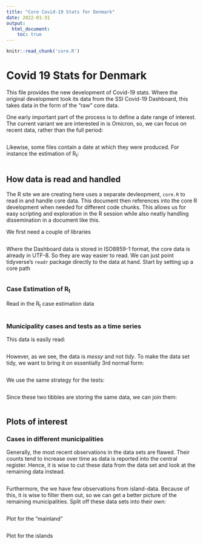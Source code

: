 ```yaml
---
title: "Core Covid-19 Stats for Denmark"
date: 2022-01-31
output:
  html_document:
    toc: true
---
```

```r
knitr::read_chunk('core.R')
```

# Covid 19 Stats for Denmark

This file provides the new development of Covid-19 stats. Where the original development took its data from the SSI Covid-19 Dashboard, this takes data in the form of the "raw" core data.

One early important part of the process is to define a date range of interest. The current variant we are interested in is Omicron, so, we can focus on recent data, rather than the full period:

```r
```

Likewise, some files contain a date at which they were produced. For instance the estimation of R~t~:

```r
```

## How data is read and handled

The R site we are creating here uses a separate devleopment, `core.R` to read in and handle core data. This document then references into the core R development when needed for different code chunks. This allows us for easy scripting and exploration in the R session while also neatly handling dissemination in a document like this.

We first need a couple of libraries

```r
```

Where the Dashboard data is stored in ISO8859-1 format, the core data is already in UTF-8. So they are way easier to read. We can just point tidyverse's `readr` package directly to the data at hand. Start by setting up a core path

```r
```

### Case Estimation of R~t~

Read in the R~t~ case estimation data

```r
```

### Municipality cases and tests as a time series

This data is easily read:

```r
```

However, as we see, the data is *messy* and not *tidy*. To make the data set tidy, we want to bring it on essentially 3rd normal form:

```r
```

We use the same strategy for the tests:

```r
```

Since these two tibbles are storing the same data, we can join them:

```r
```

## Plots of interest

### Cases in different municipalities

Generally, the most recent observations in the data sets are flawed. Their counts tend to increase over time as data is reported into the central register. Hence, it is wise to cut these data from the data set and look at the remaining data instead.

```r
```

Furthermore, the we have few observations from island-data. Because of this, it is wise to filter them out, so we can get a better picture of the remaining municipalities. Split off these data sets into their own:

```r
```

Plot for the "mainland"

```r
```

Plot for the islands

```r
```